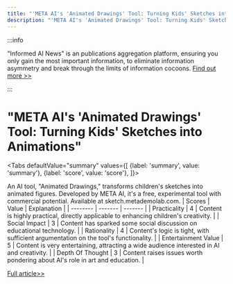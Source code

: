 ```yaml
---
title: "'META AI's 'Animated Drawings' Tool: Turning Kids' Sketches into Animations'"
description: "'META AI's 'Animated Drawings' Tool: Turning Kids' Sketches into Animations'"
---
```



:::info

"Informed AI News" is an publications aggregation platform, ensuring you only gain the most important information, to eliminate information asymmetry and break through the limits of information cocoons.  [Find out more >>](/)

:::

# "META AI's 'Animated Drawings' Tool: Turning Kids' Sketches into Animations"


<Tabs
	defaultValue="summary"
	values={[
	{label: 'summary', value: 'summary'},
	{label: 'score', value: 'score'},
]}>
<TabItem value="summary">


An AI tool, "Animated Drawings," transforms children's sketches into animated figures. Developed by META AI, it's a free, experimental tool with commercial potential. Available at sketch.metademolab.com.
</TabItem>
<TabItem value="score">
	| Scores     | Value   | Explanation |
	| -------- | ------- | ------- |
	| Practicality  | 4    | Content is highly practical, directly applicable to enhancing children's creativity.    |
	| Social Impact | 3     | Content has sparked some social discussion on educational technology.    |
	| Rationality    | 4    | Content's logic is tight, with sufficient argumentation on the tool's functionality.    |
	| Entertainment Value    | 5    | Content is very entertaining, attracting a wide audience interested in AI and creativity.    |
	| Depth Of Thought    | 3    | Content raises issues worth pondering about AI's role in art and education.    |
</TabItem>
</Tabs>

[Full article>>](https://x.com/oran_ge/status/1799429080380768392)
